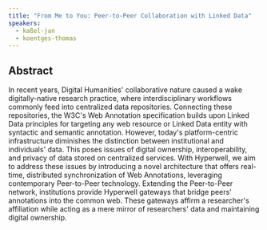 ```yaml
---
title: "From Me to You: Peer-to-Peer Collaboration with Linked Data"
speakers:
  - kaßel-jan
  - koentges-thomas
---
```

## Abstract

In recent years, Digital Humanities' collaborative nature caused a wake digitally-native research practice, where interdisciplinary workflows commonly feed into centralized data repositories. Connecting these repositories, the W3C's Web Annotation specification builds upon Linked Data principles for targeting any web resource or Linked Data entity with syntactic and semantic annotation. However, today's platform-centric infrastructure diminishes the distinction between institutional and individuals' data. This poses issues of digital ownership, interoperability, and privacy of data stored on centralized services. With Hyperwell, we aim to address these issues by introducing a novel architecture that offers real-time, distributed synchronization of Web Annotations, leveraging contemporary Peer-to-Peer technology. Extending the Peer-to-Peer network, institutions provide Hyperwell gateways that bridge peers' annotations into the common web. These gateways affirm a researcher's affiliation while acting as a mere mirror of researchers' data and maintaining digital ownership.

<Link href="https://zenodo.org/record/3750243#.XpV3PC9PjOQ" label="Get full paper on Zenodo" />

<Speakers>
  <Speaker speaker="kaßel-jan" />

  <Speaker speaker="koentges-thomas" />
</Speakers>

